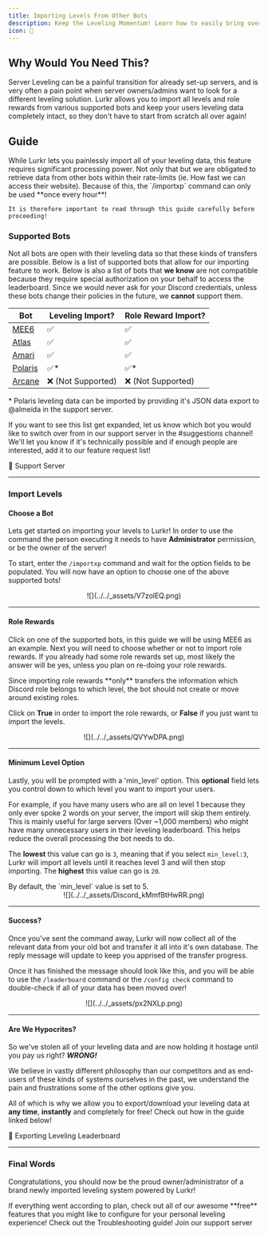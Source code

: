 ```yaml
---
title: Importing Levels From Other Bots
description: Keep the Leveling Momentum! Learn how to easily bring over member levels and progress from other bots, ensuring a smooth transition to Lurkr.
icon: 📀
---
```





## Why Would You Need This?

Server Leveling can be a painful transition for already set-up servers, and is very often a pain point when server owners/admins want to look for a different leveling solution. Lurkr allows you to import all levels and role rewards from various supported bots and keep your users leveling data completely intact, so they don't have to start from scratch all over again!

## Guide

<Callout type="warn" title="Please read this section before moving forward to prevent data-loss and unnecessary waiting during the transition!">
    While Lurkr lets you painlessly import all of your leveling data, this feature requires significant processing power. Not only that but we are obligated to retrieve data from other bots within their rate-limits (ie. How fast we can access their website). Because of this, the `/importxp` command can only be used **once every hour**!

    It is therefore important to read through this guide carefully before proceeding!
</Callout>

### Supported Bots

Not all bots are open with their leveling data so that these kinds of transfers are possible. Below is a list of supported bots that allow for our importing feature to work. Below is also a list of bots that **we know** are not compatible because they require special authorization on your behalf to access the leaderboard. Since we would never ask for your Discord credentials, unless these bots change their policies in the future, we **cannot** support them.

| Bot                                     | Leveling Import?  | Role Reward Import? |
|-----------------------------------------|-------------------|---------------------|
| [MEE6](https://mee6.xyz)                | ✅                 | ✅                   |
| [Atlas](https://atlas.bot)              | ✅                 | ✅                   |
| [Amari](https://amaribot.com/)          | ✅                 | ✅                   |
| [Polaris](https://gdcolon.com/polaris/) | ✅*                | ✅*                  |
| [Arcane](https://arcane.bot/)           | ❌ (Not Supported) | ❌ (Not Supported)   |

\* Polaris leveling data can be imported by providing it's JSON data export to @almeida in the support server.

If you want to see this list get expanded, let us know which bot you would like to switch over from in our support server in the #suggestions channel!
We'll let you know if it's technically possible and if enough people are interested, add it to our feature request list!

<Card href={SUPPORT_SERVER_INVITE}>
    💬 Support Server
</Card>

***

### Import Levels

#### Choose a Bot

Lets get started on importing your levels to Lurkr! In order to use the command the person executing it needs to have **Administrator** permission, or be the owner of the server!

To start, enter the `/importxp` command and wait for the option fields to be populated. You will now have an option to choose one of the above supported bots!

<center>
    ![](../../_assets/V7zolEQ.png)
</center>

***

#### Role Rewards

Click on one of the supported bots, in this guide we will be using MEE6 as an example. Next you will need to choose whether or not to import role rewards. If you already had some role rewards set up, most likely the answer will be yes, unless you plan on re-doing your role rewards.

<Callout type="info">
    Since importing role rewards **only** transfers the information which Discord role belongs to which level, the bot should not create or move around existing roles.
</Callout>

Click on **True** in order to import the role rewards, or **False** if you just want to import the levels.

<center>
    ![](../../_assets/QVYwDPA.png)
</center>

***

#### Minimum Level Option

Lastly, you will be prompted with a 'min\_level' option. This **optional** field lets you control down to which level you want to import your users.

For example, if you have many users who are all on level 1 because they only ever spoke 2 words on your server, the import will skip them entirely. This is mainly useful for large servers (Over \~1,000 members) who might have many unnecessary users in their leveling leaderboard. This helps reduce the overall processing the bot needs to do.

The **lowest** this value can go is `3`, meaning that if you select `min_level:3`, Lurkr will import all levels until it reaches level 3 and will then stop importing. The **highest** this value can go is `20`.

<Callout type="info">
    By default, the `min_level` value is set to 5.
</Callout>

<center>
    ![](../../_assets/Discord_kMmfBtHwRR.png)
</center>

***

#### Success?

Once you've sent the command away, Lurkr will now collect all of the relevant data from your old bot and transfer it all into it's own database. The reply message will update to keep you apprised of the transfer progress.

Once it has finished the message should look like this, and you will be able to use the `/leaderboard` command or the `/config check` command to double-check if all of your data has been moved over!

<center>
    ![](../../_assets/px2NXLp.png)
</center>

***

#### Are We Hypocrites?

So we've stolen all of your leveling data and are now holding it hostage until you pay us right? _**WRONG!**_

We believe in vastly different philosophy than our competitors and as end-users of these kinds of systems ourselves in the past, we understand the pain and frustrations some of the other options give you.

All of which is why we allow you to export/download your leveling data at **any time**, **instantly** and completely for free! Check out how in the guide linked below!

<Card href="/docs/guides/exporting-leveling-leaderboard">
    📃 Exporting Leveling Leaderboard
</Card>

***

### Final Words

Congratulations, you should now be the proud owner/administrator of a brand newly imported leveling system powered by Lurkr!

<Callout type="info">
    If everything went according to plan, check out all of our awesome **free** features that you might like to configure for your personal leveling experience!
</Callout>

<Cards>
	<Card href="/docs/troubleshooting" title="🐛 Still need help?">
		Check out the Troubleshooting guide!
	</Card>
	<Card href={SUPPORT_SERVER_INVITE} title="💬 Want to chat with an actual human?">
		Join our support server
	</Card>
</Cards>
